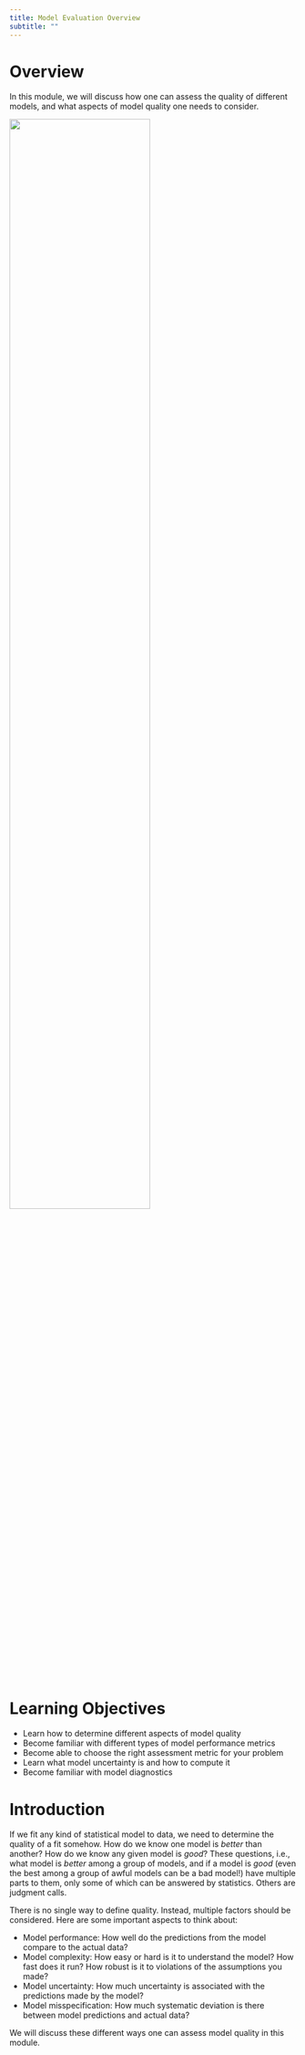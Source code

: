 ```yaml
---
title: Model Evaluation Overview
subtitle: ""
---
```


# Overview

In this module, we will discuss how one can assess the quality of different models, and what aspects of model quality one needs to consider.

![](../../media/assessment-cartoon.jpg){width="70%" fig-align="center" fig-alt="A comic of a person holding a clipboard asking another person 'How hard - on a scale of one to ten?' to which the other responds 'The way I feel is hard to quantify!'"}

# Learning Objectives

-   Learn how to determine different aspects of model quality
-   Become familiar with different types of model performance metrics
-   Become able to choose the right assessment metric for your problem
-   Learn what model uncertainty is and how to compute it
-   Become familiar with model diagnostics

# Introduction

If we fit any kind of statistical model to data, we need to determine the quality of a fit somehow. How do we know one model is *better* than another? How do we know any given model is *good*? These questions, i.e., what model is *better* among a group of models, and if a model is *good* (even the best among a group of awful models can be a bad model!) have multiple parts to them, only some of which can be answered by statistics. Others are judgment calls.

There is no single way to define quality. Instead, multiple factors should be considered. Here are some important aspects to think about:

-   Model performance: How well do the predictions from the model compare to the actual data?
-   Model complexity: How easy or hard is it to understand the model? How fast does it run? How robust is it to violations of the assumptions you made?
-   Model uncertainty: How much uncertainty is associated with the predictions made by the model?
-   Model misspecification: How much systematic deviation is there between model predictions and actual data?

We will discuss these different ways one can assess model quality in this module.
